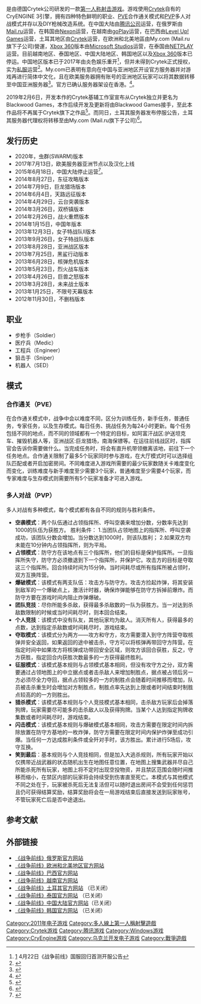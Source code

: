 {{globalize|time=2014-08-04T17:17:20+00:00}}
{{NoteTA|
G1=Games
}}
{{Infobox VG
| title       = 战争前线
| image       = Warface Logo.jpg
| caption     = 
| japanese    = 
| english     = Warface
| original    = 
| official    = {{vgrelease|}}
| common      = {{vgrelease|}}
| genre       = [[第一人称射击|第一人称射击]]
| platforms   = [[Microsoft_Windows|Microsoft Windows]]<br /><s>[[Xbox_360|Xbox 360]]</s>（已停运）<br />[[XBOX_ONE|XBOX ONE]]<br />[[PlayStation_4|PlayStation 4]]<br />[[Nintendo_Switch|Nintendo Switch]]
| developer   = [[Crytek|Crytek]]→[[Blackwood_Games|Blackwood Games]]
| publisher   = {{vgrelease|{{RUS}}|[[Mail.ru|Mail.ru]]|{{US}}|[[Crytek|Crytek]]→[[Mail.ru|Mail.ru]]|{{EUR}}|[[Crytek|Crytek]]→[[Mail.ru|Mail.ru]]<ref>{{cite web|title=Russian publishing giant picks up Crytek's FPS Warface|url=http://www.eurogamer.net/articles/2017-01-18-crytek-announces-new-warface-publishing-deal|date=2017-01-18|access-date=2017-01-24|archive-date=2020-04-26|archive-url=https://web.archive.org/web/20200426074940/https://www.eurogamer.net/articles/2017-01-18-crytek-announces-new-warface-publishing-deal|dead-url=no}}</ref>|{{CHNML}}|[[腾讯游戏|腾讯游戏]]|{{BRA}}|Level Up! Games|{{VN}}|goPlay|{{TR}}|[[Crytek|Crytek]]→[[Mail.ru|Mail.ru]]|{{THA}}|[[NETPLAY|NETPLAY]]|{{KOR}}|[[NEXON|NEXON]]}}
| series      = 
| engine      = [[CryENGINE_3|CryENGINE 3]]
| modes       = [[网络游戏|网络游戏]]
| released    = {{vgrelease|{{RUS}}|2012年4月12日|{{CHNML}}|2013年1月25日}}<ref name = "wf.qq">{{citeweb|url=http://wf.qq.com/webplat/info/news_version3/1039/1040/1041/1042/m854/201301/190362.shtml|title=007合作助阵 《战争前线》今日正式开启不限号|date=|accessdate=2012年1月25日|archive-url=https://web.archive.org/web/20130911171909/http://wf.qq.com/webplat/info/news_version3/1039/1040/1041/1042/m854/201301/190362.shtml|archive-date=2013年9月11日|dead-url=yes}}</ref>
| shutdown    = {{vgrelease|{{VN}}|2020年7月19日|{{TR}}|2019年2月6日|{{THA}}|2018年4月12日|{{CHNML}}|2015年6月18日|{{KOR}}|2014年11月27日}}
| onlinegame  = 1
| director    = 
| producer    = 
| designer    = 
| writer      = 
| programmer  = 
| composer    = 
| artist      = 
}}
{{Vgname|1=战争前线|en=Warface}}是由德国Crytek公司研发的一款[[第一人称射击游戏|第一人称射击游戏]]。游戏使用[[Crytek|Crytek]]自有的CryENGINE 3引擎，拥有四种特色鲜明的职业、[[PVE|PVE]]合作通关模式和[[玩家對戰|PVP]]多人对战模式并存以及DIY枪械改造系统。在中国大陆由[[腾讯公司|腾讯公司]]运营，在俄罗斯由[[Mail.ru|Mail.ru]]运营，在韩国由[[Nexon|Nexon]]运营，在越南由[[goPlay|goPlay]]运营，在巴西由[[Level_Up!_Games|Level Up! Games]]运营，土耳其地区由[[Crytek|Crytek]]运营，在欧洲和北美地區由My.com (Mail.ru旗下子公司)營運，[[Xbox_360|Xbox 360]]版本由[[Microsoft_Studios|Microsoft Studios]]运营，在泰国由[[NETPLAY|NETPLAY]]运营。目前越南地区、泰国地区、中国大陆地区、韩国地区以及[[Xbox_360|Xbox 360]]版本已停运。中国地区版本已于2017年由炎色娱乐重开<ref>[http://www.yanseyule.com/News/read/id/5.html] {{Wayback|url=http://www.yanseyule.com/News/read/id/5.html |date=20201001215000 }}4月22日《战争前线》国服回归首测开服公告</ref>，但并未得到Crytek正式授权，实为[[私服|私服]]运营<ref>{{Cite news|url=https://twitter.com/Crytek/status/846698555515588609|title=Crytek on Twitter|newspaper=Twitter|accessdate=2017-05-15|language=en|archive-date=2020-04-14|archive-url=https://web.archive.org/web/20200414083747/https://twitter.com/Crytek/status/846698555515588609|dead-url=no}}</ref>。My.com已表明有意向在中国与亚洲地区开设官方服务器并对游戏再进行简体中文化，且在欧美服务器拥有账号的亚洲地区玩家可以将其数据转移至中国亚洲服务器<ref>{{Cite news|url=https://wf.my.com/forums/showthread.php?t=69883&page=2&p=444213&viewfull=1#post444213|title=[ @My.com ] Any plans to Region Block ASIAN players without any notice ? Plz reply|newspaper=My.com|accessdate=2017-05-30|language=en}}</ref>。官方已确认服务器架设在香港。<ref>{{Cite news|url=https://wf.my.com/en/news/1208485.html|title=JULY UPDATE – PATCH PREVIEW|newspaper=My.com|accessdate=2017-06-30|language=en|archive-date=2019-08-13|archive-url=https://web.archive.org/web/20190813211041/https://wf.my.com/en/news/1208485.html|dead-url=no}}</ref>。

2019年2月6日，开发本作的Crytek基辅工作室宣布从Crytek独立并更名为Blackwood Games，本作后续开发及更新将由Blackwood Games接手，至此本作品将不再属于Crytek旗下之作品<ref>{{Cite news|url=https://wf.my.com/cn/news/1218937.html|title=战争前线开发者组成黑木游戏公司|newspaper=My.com|accessdate=2019-02-06|language=zh-hans|archive-date=2019-02-09|archive-url=https://web.archive.org/web/20190209124059/https://wf.my.com/cn/news/1218937.html|dead-url=no}}</ref>。而同日，土耳其服务器发布停服公告，土耳其服务器代理权将转移至由My.com (Mail.ru旗下子公司)<ref>{{Cite news|url=https://www.warface.com.tr/tr/news/recent/warface-turkiye-operasyonu-hakkinda-onemli-duyuru|title=Warface Türkiye Operasyonu Hakkında Önemli Duyuru|newspaper=Gface|accessdate=2019-02-06|language=tr|archive-date=2019-02-09|archive-url=https://web.archive.org/web/20190209180016/https://www.warface.com.tr/tr/news/recent/warface-turkiye-operasyonu-hakkinda-onemli-duyuru|dead-url=no}}</ref>。

== 发行历史 ==
* 2020年，虫群(SWARM)版本
* 2017年7月13日，欧美服务器亚洲节点以及汉化上线
* 2015年6月18日，中国大陆停止运营<ref>{{cite web|title=战争前线停运告玩家书|url=http://wf.qq.com/act/a20150403zzfb/|date=2015-04-24|access-date=2015-04-24|archive-url=https://web.archive.org/web/20150620000538/http://wf.qq.com/act/a20150403zzfb/|archive-date=2015-06-20|dead-url=yes}}</ref>。
* 2014年8月27日，东征攻略版本
* 2014年7月9日，巨龙猎场版本
* 2014年6月4日，天路远征版本
* 2014年4月29日，云台突袭版本
* 2014年3月26日，双桥镇版本
* 2014年2月26日，战火重燃版本
* 2014年1月15日，中国年版本
* 2013年12月3日，女子特战队Ⅱ版本
* 2013年9月26日，女子特战队版本
* 2013年8月28日，亚洲战区版本
* 2013年7月25日，黑鲨行动版本
* 2013年6月28日，核弹危机版本
* 2013年5月23日，烈火战车版本
* 2013年4月26日，巨兽之怒版本
* 2013年3月28日，未来战士版本
* 2013年1月25日，不限号天幕版本
* 2012年11月30日，不删档版本

== 职业 ==
* 步枪手（Soldier）
* 医疗兵（Medic）
* 工程兵（Engineer）
* 狙击手（Sniper）
* 机器人（SED）

== 模式 ==
=== 合作通关（PVE） ===
在合作通关模式中，战争中会以难度不同，区分为训练任务，新手任务，普通任务，专家任务，以及生存模式。每日任务、挑战任务为每24小时更新。每个任务包括不同的地点，而不同的领域都有一个特定的目标，如阿富汗战区:护送坦克车、摧毁机器人等，亚洲战区:巨龙猎场，南海保镖等。在运往前线战区时，指挥官会告诉你需要做什么。当完成任务时，将会有直升机带领撤离该地，前往下一个任务地点。合作通关限制了最多5个玩家同时参与游戏，在大厅模式时可以选择组队匹配或者开启加密房间。不同难度进入游戏所需要的最少玩家数随关卡难度变化而变化，训练难度与新手难度至少需要3个玩家，普通难度至少需要4个玩家，而专家难度与生存模式则需要所有5个玩家准备才可进入游戏。

=== 多人对战（PVP） ===
多人对战有多种模式，每个模式都有各自不同的规则与胜利条件。

* '''空袭模式'''：两个队伍通过占领指挥所、呼叫空袭来增加分数，分数率先达到1000的队伍为获胜方。 胜利条件： 1.当团队占领地图上的指挥所、呼叫空袭成功，该团队分数会增加。当分数达到1000时，则该队胜利； 2.如果双方均未能在10分钟内占领指挥所，则为平局。
* '''占领模式'''：防守方在该地点有三个指挥所，他们的目标是保护指挥所。一旦指挥所失守，防守方必须撤退到下一个指挥所，并保护它。攻击方的目标是夺取这三个指挥所。回合持续时间为15分钟。当时间耗尽或所有指挥所被占领时，双方互换阵营。
* '''爆破模式'''：该模式有两支队伍：攻击方与防守方。攻击方捡起炸弹，将其安装到敌军的一个爆破点上，激活计时器，确保炸弹能够在防守方拆掉前爆炸。而防守方要在游戏时间内阻止炸弹爆破。
* '''团队竞技'''：尽你所能多杀敌，获得最多杀敌数的一队为获胜方。当一对达到杀敌数限制的时候或当时间耗尽时，则本回合结束。
* '''个人竞技'''：该模式中没有队友，其他玩家均为敌人。消灭所有人，获得最多的点数，达到指定杀敌数或时间耗尽时，游戏结束。
* '''夺取模式'''：该模式分为两方——攻方和守方，攻方需要潜入到守方阵营夺取核弹并安全返回，如果返回的途中被击杀，守方可以将核弹再带回守方阵营。在指定时间中如果攻方将核弹成功带回安全区域，则攻方该回合获胜，反之，守方获胜，指定回合内获胜次数最多的一方获得最终胜利。
* '''征服模式'''：该模式基本规则与占领模式基本相同，但没有攻守方之分，双方需要通过占领地图上的中立据点或者击杀敌人来增加制胜点，据点被占领后另一方必须尽全力夺回，据点占领较多的一方的制胜点会随着时间推移而增加，队员被击杀重生时会增加对方制胜点，制胜点率先达到上限或者时间结束时制胜点较高的的一方则胜出。
* '''猎杀模式'''：该模式基本规则与个人竞技模式基本相同，击杀敌方玩家后会掉落狗牌，玩家需要尽可能多的击杀敌人以及获得狗牌。当某个人达到指定狗牌收集数或者时间耗尽时，游戏结束。
* '''闪击模式'''：该模式基本规则与爆破模式基本相同，攻击方需要在限定时间内拆除放置在防守方基地的一枚炸弹，防守方需要在限定时间内保护炸弹至成功引爆。当任何一方达成胜利条件或全歼对手时，该方胜出。累计进行5场后，攻守互换。
* '''笑到最后'''：基本规则与个人竞技相同，但是加入大逃杀规则，所有玩家开始以仅携带近战武器的状态随机出生在地图任意位置，在地图上搜集武器并尽自己所能杀死所有玩家，地图上将不定时出现空投物资，并且禁区范围会随时间推移而缩小，在禁区内部的玩家将会持续受到伤害直至死亡。本模式与其他模式不同之处在于，玩家被杀死后无法复活但可以随时退出房间不会受到任何惩罚且仍可获得结算奖励，结算奖励将会在一局游戏结束后直接发送到玩家账号，不管玩家死亡后是否中途退出。

== 参考文献 ==
{{Reflist|2}}

== 外部链接 ==
* [http://wf.mail.ru/ 《战争前线》俄罗斯官方网站] {{Wayback|url=http://wf.mail.ru/ |date=20200616111035 }}{{ru}}
* [http://wf.my.com/ 《战争前线》欧洲和北美地区官方网站]{{en}}
* [http://warface.uol.com.br/ 《战争前线》巴西官方网站] {{Wayback|url=http://warface.uol.com.br/ |date=20210310092510 }}{{pt}}
* [http://warface.goplay.vn/ 《战争前线》越南官方网站] {{Wayback|url=http://warface.goplay.vn/ |date=20200717040529 }}{{vi}}
* [https://www.warface.com.tr/ 《战争前线》土耳其官方网站] {{Wayback|url=https://www.warface.com.tr/ |date=20190218145342 }}{{tr}}（已关闭）
* [https://warface.in.th/ 《战争前线》泰国官方网站] {{Wayback|url=https://warface.in.th/ |date=20180522114139 }}{{th}}（已关闭）
* [http://wf.qq 《战争前线》中国大陆官方网站]{{Dead link}}{{zh-cn}}（已关闭）
* [http://wf.nexon.com/main/index.aspx/ 《战争前线》韩国官方网站] {{Wayback|url=http://wf.nexon.com/main/index.aspx/ |date=20141126152921 }}{{ko}}（已关闭）


{{CryTek}}
{{腾讯游戏}}


{{DEFAULTSORT:Warface}}
[[Category:2011年电子游戏|Category:2011年电子游戏]]
[[Category:多人線上第一人稱射擊遊戲|Category:多人線上第一人稱射擊遊戲]]
[[Category:Crytek游戏|Category:Crytek游戏]]
[[Category:腾讯游戏|Category:腾讯游戏]]
[[Category:Windows游戏|Category:Windows游戏]]
[[Category:CryEngine游戏|Category:CryEngine游戏]]
[[Category:乌克兰开发电子游戏|Category:乌克兰开发电子游戏]]
[[Category:戰爭遊戲|Category:戰爭遊戲]]